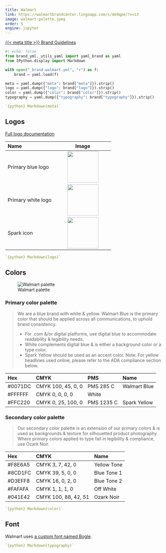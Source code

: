 ```yaml
---
title: Walmart
link: https://walmartbrandcenter.lingoapp.com/s/de9qpe/?v=13
image: walmart-palette.jpeg
order: 5
engine: jupyter
---
```


[{{< meta title >}} Brand Guidelines]({{< meta link >}})

```python
#| echo: false
from brand_yml._utils_yaml import yaml_brand as yaml
from IPython.display import Markdown

with open("_brand-walmart.yml", "r") as f:
    brand = yaml.load(f)

meta = yaml.dump({"meta": brand["meta"]}).strip()
logo = yaml.dump({"logo": brand["logo"]}).strip()
color = yaml.dump({"color": brand["color"]}).strip()
typography = yaml.dump({"typography": brand["typography"]}).strip()
```

````.yaml
`{python} Markdown(meta)`
````

## Logos

[Full logo documentation](https://walmartbrandcenter.lingoapp.com/s/RWp5vq/?v=13)

| Name | Image |
|:-----|:-----:|
| Primary blue logo | ![](walmart-spark-logo-digita-blue.png){height="100px"} |
| Primary white logo | ![](walmart-spark-logo-digital-alpha.png){height="100px"} |
| Spark icon | ![](walmart-spark-digital-alpha.png){height="100px"} |

````.yaml
`{python} Markdown(logo)`
````

## Colors

![Walmart palette](walmart-palette.jpeg)

### Primary color palette

> We are a blue brand with white & yellow. Walmart Blue is the primary color that should be applied across all communications, to uphold brand consistency.
>
> * For .com &/or digital platforms, use digital blue to accommodate readability & legibility needs.
> * White complements digital blue & is either a background color or a type color.
> * Spark Yellow should be used as an accent color. Note: For yellow headlines used online, please refer to the ADA compliance section below.

| Hex | CMYK | PMS | Name |
|:----|:-----|:----|:-----|
| #0071DC | CMYK 100, 45, 0, 0 | PMS 285 C | Walmart Blue |
|#FFFFFF | CMYK 0, 0, 0, 0 | White |
| #FFC220 | CMYK 0, 25, 100, 0 | PMS 1235 C | Spark Yellow |


### Secondary color palette

> Our secondary color palette is an extension of our primary colors & is used as backgrounds & texture for silhouetted product photography.
> Where primary colors applied to type fail in legibility & compliance, use Ozark Noir.

| Hex | CMYK | Name |
|:----|:-----|:-----|
| #F8E6A5 | CMYK 3, 7, 42, 0 | Yellow Tone |
| #8CD1FC | CMYK 39, 5, 0, 0 | Blue Tone 1 |
| #D3EFF8 | CMYK 16, 0, 2, 0 | Blue Tone 2 |
| #FAFAFA | CMYK 1, 1, 1, 0 | Off White |
| #041E42 | CMYK 100, 88, 42, 51 | Ozark Noir |

````.yaml
`{python} Markdown(color)`
````

## Font

Walmart uses [a custom font named Bogle](https://www.lingoapp.com/101437/s/Typography-and-CTA-PNDyzz/#pwjp7q).

````.yaml
`{python} Markdown(typography)`
````

